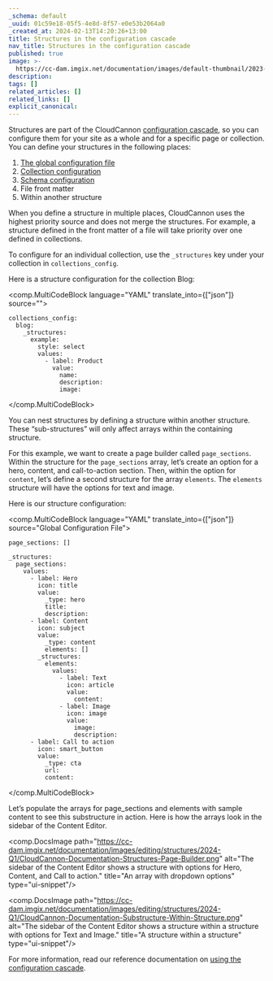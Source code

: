 ```yaml
---
_schema: default
_uuid: 01c59e18-05f5-4e8d-8f57-e0e53b2064a0
_created_at: 2024-02-13T14:20:26+13:00
title: Structures in the configuration cascade
nav_title: Structures in the configuration cascade
published: true
image: >-
  https://cc-dam.imgix.net/documentation/images/default-thumbnail/2023-Q4/CloudCannon-Documentation-Thumbnail.png
description:
tags: []
related_articles: []
related_links: []
explicit_canonical:
---
```

Structures are part of the CloudCannon [configuration cascade](/documentation/articles/using-the-configuration-cascade/), so you can configure them for your site as a whole and for a specific page or collection. You can define your structures in the following places:

1. [The global configuration file](/documentation/articles/create-a-global-configuration-file)
2. [Collection&nbsp;configuration](/documentation/articles/define-your-collections/)
3. [Schema&nbsp;configuration](/documentation/articles/create-a-schema)
4. File front matter
5. Within another structure

When you define a structure in multiple places, CloudCannon uses the highest priority source and does not merge the structures. For example, a structure defined in the front matter of a file will take priority over one defined in collections.

To configure for an individual collection, use the `_structures` key under your collection in `collections_config`.

Here is a structure configuration for the collection Blog:

<comp.MultiCodeBlock language="YAML" translate_into={["json"]} source="">
```
collections_config:
  blog:
    _structures:
      example:
        style: select
        values:
          - label: Product
            value:
              name:
              description:
              image:
```
</comp.MultiCodeBlock>

You can nest structures by defining a structure within another structure. These “sub-structures” will only affect arrays within the containing structure.

For this example, we want to create a page builder called `page_sections`. Within the structure for the `page_sections` array, let’s create an option for a hero, content, and call-to-action section. Then, within the option for `content`, let’s define a second structure for the array `elements`. The `elements` structure will have the options for text and image.

Here is our structure configuration:

<comp.MultiCodeBlock language="YAML" translate_into={["json"]} source="Global Configuration File">
```
page_sections: []

_structures:
  page_sections:
    values:
      - label: Hero
        icon: title
        value:
          _type: hero
          title:
          description:
      - label: Content
        icon: subject
        value:
          _type: content
          elements: []
        _structures:
          elements:
            values:
              - label: Text
                icon: article
                value:
                  content:
              - label: Image
                icon: image
                value:
                  image:
                  description:
      - label: Call to action
        icon: smart_button
        value:
          _type: cta
          url:
          content:
```
</comp.MultiCodeBlock>

Let’s populate the arrays for page\_sections and elements with sample content to see this substructure in action. Here is how the arrays look in the sidebar of the Content Editor.

<comp.DocsImage path="https://cc-dam.imgix.net/documentation/images/editing/structures/2024-Q1/CloudCannon-Documentation-Structures-Page-Builder.png" alt="The sidebar of the Content Editor shows a structure with options for Hero, Content, and Call to action." title="An array with dropdown options" type="ui-snippet"/>

<comp.DocsImage path="https://cc-dam.imgix.net/documentation/images/editing/structures/2024-Q1/CloudCannon-Documentation-Substructure-Within-Structure.png" alt="The sidebar of the Content Editor shows a structure within a structure with options for Text and Image." title="A structure within a structure" type="ui-snippet"/>

For more information, read our reference documentation on [using the configuration cascade](/documentation/articles/using-the-configuration-cascade/).